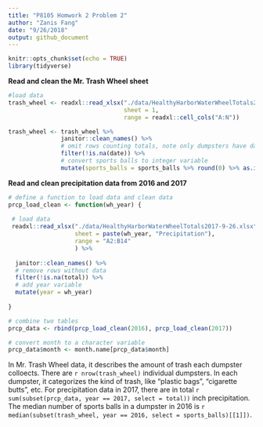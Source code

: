 ```yaml
---
title: "P8105 Homwork 2 Problem 2"
author: "Zanis Fang"
date: "9/26/2018"
output: github_document
---
```


```r
knitr::opts_chunk$set(echo = TRUE)
library(tidyverse)
```

**Read and clean the Mr. Trash Wheel sheet**

```r
#load data
trash_wheel <- readxl::read_xlsx("./data/HealthyHarborWaterWheelTotals2017-9-26.xlsx",
                                 sheet = 1,
                                 range = readxl::cell_cols("A:N"))

trash_wheel <- trash_wheel %>%
               janitor::clean_names() %>%
               # omit rows counting totals, note only dumpsters have date information
               filter(!is.na(date)) %>%
               # convert sports balls to integer variable
               mutate(sports_balls = sports_balls %>% round(0) %>% as.integer())

```


**Read and clean precipitation data from 2016 and 2017**

```r

# define a function to load data and clean data
prcp_load_clean <- function(wh_year) {
 
 # load data
 readxl::read_xlsx("./data/HealthyHarborWaterWheelTotals2017-9-26.xlsx",
                   sheet = paste(wh_year, "Precipitation"),
                   range = "A2:B14"
                   ) %>%
  
  janitor::clean_names() %>%
  # remove rows without data
  filter(!is.na(total)) %>%
  # add year variable
  mutate(year = wh_year)
	       
}

# combine two tables
prcp_data <- rbind(prcp_load_clean(2016), prcp_load_clean(2017))

# convert month to a character variable
prcp_data$month <- month.name[prcp_data$month]

```

In Mr. Trash Wheel data, it describes the amount of trash each dumpster colloects. There are `r nrow(trash_wheel)` individual dumpsters. In each dumpster, it categorizes the kind of trash, like "plastic bags", "cigarette butts", etc. For precipitation data in 2017, there are in total `r sum(subset(prcp_data, year == 2017, select = total))` inch precipitation. The median number of sports balls in a dumpster in 2016 is `r median(subset(trash_wheel, year == 2016, select = sports_balls)[[1]])`.